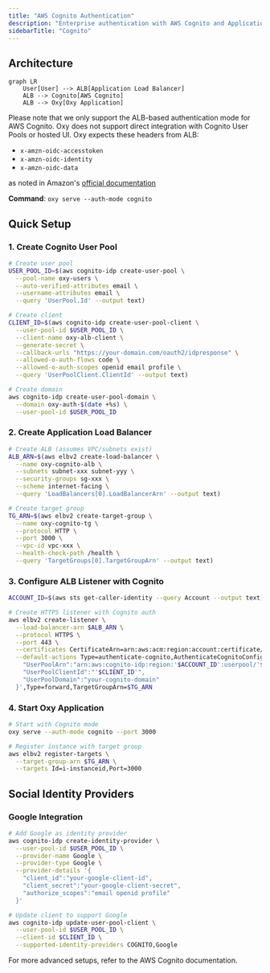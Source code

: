 ```yaml
---
title: "AWS Cognito Authentication"
description: "Enterprise authentication with AWS Cognito and Application Load Balancer integration"
sidebarTitle: "Cognito"
---
```



## Architecture

```mermaid
graph LR
    User[User] --> ALB[Application Load Balancer]
    ALB --> Cognito[AWS Cognito]
    ALB --> Oxy[Oxy Application]
```

Please note that we only support the ALB-based authentication mode for AWS Cognito.
Oxy does not support direct integration with Cognito User Pools or hosted UI.
Oxy expects these headers from ALB:
- `x-amzn-oidc-accesstoken`
- `x-amzn-oidc-identity`
- `x-amzn-oidc-data`

as noted in Amazon's [official documentation](https://docs.aws.amazon.com/elasticloadbalancing/latest/application/listener-authenticate-users.html)

**Command**: `oxy serve --auth-mode cognito`

## Quick Setup

### 1. Create Cognito User Pool

```bash
# Create user pool
USER_POOL_ID=$(aws cognito-idp create-user-pool \
  --pool-name oxy-users \
  --auto-verified-attributes email \
  --username-attributes email \
  --query 'UserPool.Id' --output text)

# Create client
CLIENT_ID=$(aws cognito-idp create-user-pool-client \
  --user-pool-id $USER_POOL_ID \
  --client-name oxy-alb-client \
  --generate-secret \
  --callback-urls "https://your-domain.com/oauth2/idpresponse" \
  --allowed-o-auth-flows code \
  --allowed-o-auth-scopes openid email profile \
  --query 'UserPoolClient.ClientId' --output text)

# Create domain
aws cognito-idp create-user-pool-domain \
  --domain oxy-auth-$(date +%s) \
  --user-pool-id $USER_POOL_ID
```

### 2. Create Application Load Balancer

```bash
# Create ALB (assumes VPC/subnets exist)
ALB_ARN=$(aws elbv2 create-load-balancer \
  --name oxy-cognito-alb \
  --subnets subnet-xxx subnet-yyy \
  --security-groups sg-xxx \
  --scheme internet-facing \
  --query 'LoadBalancers[0].LoadBalancerArn' --output text)

# Create target group
TG_ARN=$(aws elbv2 create-target-group \
  --name oxy-cognito-tg \
  --protocol HTTP \
  --port 3000 \
  --vpc-id vpc-xxx \
  --health-check-path /health \
  --query 'TargetGroups[0].TargetGroupArn' --output text)
```

### 3. Configure ALB Listener with Cognito

```bash
ACCOUNT_ID=$(aws sts get-caller-identity --query Account --output text)

# Create HTTPS listener with Cognito auth
aws elbv2 create-listener \
  --load-balancer-arn $ALB_ARN \
  --protocol HTTPS \
  --port 443 \
  --certificates CertificateArn=arn:aws:acm:region:account:certificate/cert-id \
  --default-actions Type=authenticate-cognito,AuthenticateCognitoConfig='{
    "UserPoolArn":"arn:aws:cognito-idp:region:'$ACCOUNT_ID':userpool/'$USER_POOL_ID'",
    "UserPoolClientId":"'$CLIENT_ID'",
    "UserPoolDomain":"your-cognito-domain"
  }',Type=forward,TargetGroupArn=$TG_ARN
```

### 4. Start Oxy Application

```bash
# Start with Cognito mode
oxy serve --auth-mode cognito --port 3000

# Register instance with target group
aws elbv2 register-targets \
  --target-group-arn $TG_ARN \
  --targets Id=i-instanceid,Port=3000
```

## Social Identity Providers

### Google Integration

```bash
# Add Google as identity provider
aws cognito-idp create-identity-provider \
  --user-pool-id $USER_POOL_ID \
  --provider-name Google \
  --provider-type Google \
  --provider-details '{
    "client_id":"your-google-client-id",
    "client_secret":"your-google-client-secret",
    "authorize_scopes":"email openid profile"
  }'

# Update client to support Google
aws cognito-idp update-user-pool-client \
  --user-pool-id $USER_POOL_ID \
  --client-id $CLIENT_ID \
  --supported-identity-providers COGNITO,Google
```

For more advanced setups, refer to the AWS Cognito documentation.
